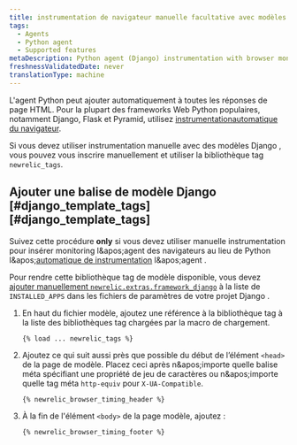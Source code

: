 ```yaml
---
title: instrumentation de navigateur manuelle facultative avec modèles Django
tags:
  - Agents
  - Python agent
  - Supported features
metaDescription: Python agent (Django) instrumentation with browser monitoring.
freshnessValidatedDate: never
translationType: machine
---
```


L'agent Python peut ajouter automatiquement <InlinePopover type="browser" />à toutes les réponses de page HTML. Pour la plupart des frameworks Web Python populaires, notamment Django, Flask et Pyramid, utilisez [instrumentationautomatique du navigateur](/docs/agents/python-agent/supported-features/page-load-timing-python).

Si vous devez utiliser instrumentation manuelle avec des modèles Django , vous pouvez vous inscrire manuellement et utiliser la bibliothèque tag `newrelic_tags`.

## Ajouter une balise de modèle Django [#django\_template\_tags][#django_template_tags]

Suivez cette procédure <DNT>**only**</DNT> si vous devez utiliser manuelle instrumentation pour insérer monitoring l&amp;apos;agent des navigateurs au lieu de Python l&amp;apos;[automatique de instrumentation](/docs/agents/python-agent/supported-features/page-load-timing-python) l&amp;apos;agent .

Pour rendre cette bibliothèque tag de modèle disponible, vous devez [ajouter manuellement `newrelic.extras.framework_django`](/docs/release-notes/agent-release-notes/python-release-notes/python-agent-110192) à la liste de `INSTALLED_APPS` dans les fichiers de paramètres de votre projet Django .

1. En haut du fichier modèle, ajoutez une référence à la bibliothèque tag à la liste des bibliothèques tag chargées par la macro de chargement.

   ```django
   {% load ... newrelic_tags %}
   ```

2. Ajoutez ce qui suit aussi près que possible du début de l’élément `<head>` de la page de modèle. Placez ceci après n&amp;apos;importe quelle balise méta spécifiant une propriété de jeu de caractères ou n&amp;apos;importe quelle tag méta `http-equiv` pour `X-UA-Compatible`.

   ```django
   {% newrelic_browser_timing_header %}
   ```

3. À la fin de l'élément `<body>` de la page modèle, ajoutez :

   ```django
   {% newrelic_browser_timing_footer %}
   ```